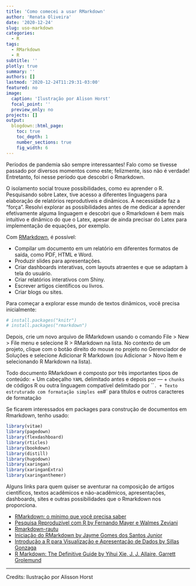 ---
title: 'Como comecei a usar RMarkdown'
author: 'Renata Oliveira'
date: '2020-12-24'
slug: uso-markdown
categories:
  - R
tags:
  - RMarkdown
  - R
subtitle: ''
plotly: true
summary: ''
authors: []
lastmod: '2020-12-24T11:29:31-03:00'
featured: no
image:
  caption: 'Ilustração por Alison Horst'
  focal_point: ''
  preview_only: no
projects: []
output:
  blogdown::html_page:
    toc: true
    toc_depth: 1
    number_sections: true
    fig_width: 6
---




Períodos de pandemia são sempre interessantes! Falo como se tivesse passado por diversos momentos como este; felizmente, isso não é verdade! Entretanto, foi nesse período que descobri o Rmarkdown.

O isolamento social trouxe possibilidades, como eu aprender o R. Pesquisando sobre Latex, tive acesso a diferentes linguagens para elaboração de relatórios reprodutíveis e dinâmicos. A necessidade faz a "força". Resolvi explorar as possibilidades antes de me dedicar a aprender efetivamente alguma linguagem e descobri que o Rmarkdown é bem mais intuitivo e dinâmico do que o Latex, apesar de ainda precisar do Latex para implementação de equações, por exemplo.

Com [RMarkdown](https://rmarkdown.rstudio.com/), é possível:

-   Compilar um documento em um relatório em diferentes formatos de saída, como PDF, HTML e Word.
-   Produzir slides para apresentações.
-   Criar dashboards interativas, com layouts atraentes e que se adaptam à tela do usuário.
-   Criar relatórios interativos com Shiny.
-   Escrever artigos científicos ou livros.
-   Criar blogs ou sites.

Para começar a explorar esse mundo de textos dinâmicos, você precisa inicialmente:

```{r echo=TRUE, message=FALSE, warning=FALSE}
# install.packages("knitr")
# install.packages("rmarkdown")
```

Depois, crie um novo arquivo de RMarkdown usando o comando File \> New \> File menu e selecione R \> RMarkdown na lista. No contexto de um projeto, clique com o botão direito do mouse no projeto no Gerenciador de Soluções e selecione Adicionar R Markdown (ou Adicionar \> Novo Item e selecionando R Markdown na lista).

Todo documento RMarkdown é composto por três importantes tipos de conteúdo: + Um cabeçalho `YAML` delimitado antes e depois por --- + `chunks` de códigos R ou outra linguagem compatível delimitado por \`\``. + Texto estruturado com formatação simples em`\#\` para títulos e outros caracteres de formatação

Se ficarem interessados em packages para construção de documentos em Rmarkdown, tenho usado:

```{r echo=TRUE, message=FALSE, warning=FALSE}
library(vitae)
library(pagedown)
library(flexdashboard)
library(rticles)
library(bookdown)
library(distill)
library(hugodown)
library(xaringan)
library(xaringanExtra)
library(xaringanthemer)
```

Alguns links para quem quiser se aventurar na composição de artigos científicos, textos acadêmicos e não-acadêmicos, apresentações, dashboards, sites e outras possibilidades que o Rmarkdown nos proporciona.

-   [RMarkdown: o mínimo que você precisa saber](https://medium.com/rladiesbh/rmarkdown-o-m%C3%ADnimo-que-voc%C3%AA-precisa-saber-1cb1bb57769d)
-   [Pesquisa Reproduzível com R by Fernando Mayer e Walmes Zeviani](http://cursos.leg.ufpr.br/prr/capDocDin.html)
-   [Rmarkdown-rautu](http://www.leg.ufpr.br/~fernandomayer/palestra/useR-2015/Rmarkdown-rautu.html#outline)
-   [Iniciação do RMarkdown by Jayme Gomes dos Santos Junior](https://pet-estatistica.github.io/site/download/posts/postJAYME2.html#introducao)
-   [Introdução a R para Visualização e Apresentação de Dados by Sillas Gonzaga](http://sillasgonzaga.com/material/curso_visualizacao/apresentacao-de-dados-com-relatorios.html)
-   [R Markdown: The Definitive Guide by Yihui Xie, J. J. Allaire, Garrett Grolemund](https://bookdown.org/yihui/rmarkdown/)

------------------------------------------------------------------------

Credits: Ilustração por Alisson Horst

